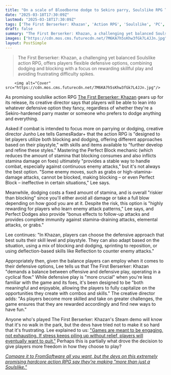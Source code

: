 ```yaml
---
title: "On a scale of Bloodborne dodge to Sekiro parry, Soulslike RPG The First Berserker: Khazan seems dead in the middle: 'Players can choose the defensive approach that best suits their skill level and playstyle'"
date: "2025-03-18T17:30:09Z"
lastmod: "2025-03-18T17:30:09Z"
tags: ['The First Berserker: Khazan', 'Action RPG', 'Soulslike', 'PC', 'Steam']
draft: false
summary: "The First Berserker: Khazan, a challenging yet balanced Soulslike action RPG, offers players flexible defensive options, combining dodging and blocking with a focus on rewarding skillful play and avoiding frustrating difficulty spikes."
images: ["https://cdn.mos.cms.futurecdn.net/7M6KA7h5sKhw3fGk7L4JJn.jpg"]
layout: PostSimple
---
```

> The First Berserker: Khazan, a challenging yet balanced Soulslike action RPG, offers players flexible defensive options, combining dodging and blocking with a focus on rewarding skillful play and avoiding frustrating difficulty spikes.


        <img alt="Cover" src="https://cdn.mos.cms.futurecdn.net/7M6KA7h5sKhw3fGk7L4JJn.jpg"/>
        
As promising soulslike action RPG [<u>The First Berserker: Khazan</u>](https://www.gamesradar.com/games/action-rpg/steam-next-fest-hasnt-even-started-but-im-already-obsessed-with-the-subtly-soulslike-demo-for-this-hardcore-action-rpg-with-over-3-000-reviews-of-its-own/) gears up for its release, its creative director says that players will be able to lean into whatever defensive option they fancy, regardless of whether they're a Sekiro-hardened parry master or someone who prefers to dodge anything and everything.

Asked if combat is intended to focus more on parrying or dodging, creative director Junho Lee tells GamesRadar+ that the action RPG is "designed to let players utilize both blocking and dodging, offering different approaches based on their playstyle," with skills and items available to "further develop and refine these styles." Mastering the Perfect Block mechanic (which reduces the amount of stamina that blocking consumes and also inflicts stamina damage on foes) ultimately "provides a stable way to handle combat, especially against continuous enemy attacks," but it's not always the best option. "Some enemy moves, such as grabs or high-stamina-damage attacks, cannot be blocked, making blocking – or even Perfect Block – ineffective in certain situations," Lee says.

Meanwhile, dodging costs a fixed amount of stamina, and is overall "riskier than blocking" since you'll either avoid all damage or take a full blow depending on how good you are at it. Despite the risk, this option is "highly rewarding for players who learn enemy attack patterns," Lee says, and Perfect Dodges also provide "bonus effects to follow-up attacks and provides complete immunity against stamina-draining attacks, elemental attacks, or grabs."

Lee continues: "In Khazan, players can choose the defensive approach that best suits their skill level and playstyle. They can also adapt based on the situation, using a mix of blocking and dodging, sprinting to reposition, or using deflection-based skills like Reflection to counter enemy attacks."

Appropriately then, given the balance players can employ when it comes to their defensive options, Lee tells us that The First Berserker: Khazan "demands a balance between offensive and defensive play, operating in a cyclical flow." While defensive play is "more crucial" when you're less familiar with the game and its foes, it's been designed to be "both meaningful and enjoyable, allowing the players to fully capitalize on the opportunities they create with combos and skills." The creative director adds: "As players become more skilled and take on greater challenges, the game ensures that they are rewarded accordingly and find new ways to have fun."

Anyone who's played The First Berserker: Khazan's Steam demo will know that it's no walk in the park, but the devs have tried not to make it so hard that it's frustrating. Lee explained to us: [<u>"Games are meant to be engaging, not exhausting. If stress keeps piling up without relief, players will eventually want to quit."</u>](https://www.gamesradar.com/games/action-rpg/games-are-meant-to-be-engaging-not-exhausting-lead-dev-on-promising-soulslike-rpg-pushes-balanced-difficulty-because-if-stress-keeps-piling-up-without-relief-players-will-eventually-want-to-quit/) Perhaps this is partially what drove the decision to give players more freedom in how they choose to play?

[<u><em>Compare it to FromSoftware all you want, but the devs on this extremely promising hardcore action RPG say they're making "more than just a Soulslike."</em></u>](https://www.gamesradar.com/games/action-rpg/compare-it-to-fromsoftware-all-you-want-but-the-devs-on-this-extremely-promising-hardcore-action-rpg-say-theyre-making-more-than-just-a-soulslike/)
        